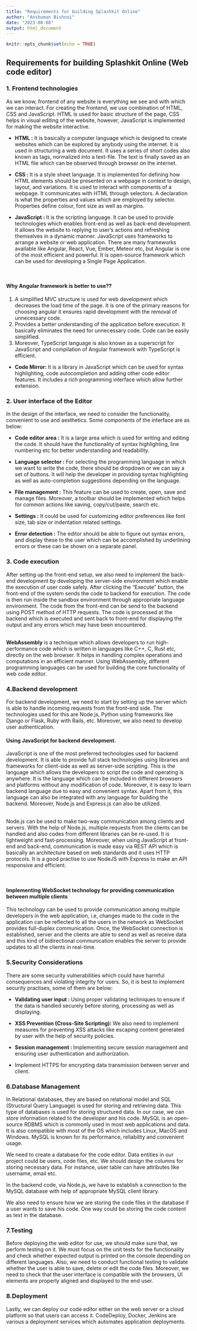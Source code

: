 ```yaml
---
title: "Requirements for building Splashkit Online"
author: "Anshuman Bishnoi"
date: "2023-08-08"
output: html_document
---
```


```r
knitr::opts_chunk$set(echo = TRUE)
```

## Requirements for building Splashkit Online (Web code editor)

### **1. Frontend technologies**
As we know, frontend of any website is everything we see and with which we can interact. For creating the frontend, we use combination of HTML, CSS and JavaScript. HTML is used for basic structure of the page, CSS helps in visual editing of the website, however, JavaScript is implemented for making the website interactive. 

* **HTML :**  It is basically a computer language which is designed to create websites which can be explored by anybody using the internet. It is used in structuring a web document. It uses a series of short codes also known as tags, normalized into a text-file. The text is finally saved as an HTML file which can be observed through browser on the internet.

* **CSS : **  It is a style sheet language. It is implemented for defining how HTML elements should be presented on a webpage in context to design, layout, and variations. It is used to interact with components of a webpage. It communicates with HTML through selectors. A declaration is what the properties and values which are employed by selector. Properties define colour, font size as well as margins.

* **JavaScript : **  It is the scripting language. It can be used to provide technologies which enables front-end as well as back-end development. It allows the website to replying to user’s actions and refreshing themselves in a dynamic manner. JavaScript uses frameworks to arrange a website or web application. There are many frameworks available like Angular, React, Vue, Ember, Meteor etc, but Angular is one of the most efficient and powerful. It is open-source framework which can be used for developing a Single Page Application.

<br>

#### **Why Angular framework is better to use??**

1. A simplified MVC structure is used for web development which decreases the load time of the page. It is one of the primary reasons for choosing angular it ensures rapid development with the removal of unnecessary code. 
2. Provides a better understanding of the application before execution. It basically eliminates the need for unnecessary code. Code can be easily simplified. 
3. Moreover, TypeScript language is also known as a superscript for JavaScript and compilation of Angular framework with TypeScript is efficient.


* **Code Mirror: ** It is a library in JavaScript which can be used for syntax highlighting, code autocompletion and adding other code editor features. It includes a rich programming interface which allow further extension.

### **2. User interface of the Editor**
In the design of the interface, we need to consider the functionality, convenient to use and aesthetics. Some components of the interface are as below:

* **Code editor area :** It is a large area which is used for writing and editing the code. It should have the functionality of syntax highlighting, line numbering etc for better understanding and readability.

* **Language selector :** For selecting the programming language in which we want to write the code, there should be dropdown or we can say a set of buttons. It will help the developer in providing syntax highlighting as well as auto-completion suggestions depending on the language.

* **File management :** This feature can be used to create, open, save and manage files. Moreover, a toolbar should be implemented which helps for common actions like saving, copy/cut/paste, search etc.

* **Settings :** It could be used for customizing editor preferences like font size, tab size or indentation related settings.

* **Error detection :** The editor should be able to figure out syntax errors, and display these to the user which can be accomplished by underlining errors or these can be shown on a separate panel. 

### **3. Code execution**
After setting up the front-end setup, we also need to implement the back-end development by developing the server-side environment which enable the execution of user code safely. After clicking the “Execute” button, the front-end of the system sends the code to backend for execution. The code is then run inside the sandbox environment through appropriate language environment. The code from the front-end can be send to the backend using POST method of HTTP requests. The code is processed at the backend which is executed and sent back to front-end for displaying the output and any errors which may have been encountered.

<br>
**WebAssembly** is a technique which allows developers to run high-performance code which is written in languages like C++, C, Rust etc, directly on the web browser. It helps in handling complex operations and computations in an efficient manner. Using WebAssembly, different programming languages can be used for building the core functionality of web code editor.

### **4.Backend development** 
For backend development, we need to start by setting up the server which is able to handle incoming requests from the front-end side. The technologies used for this are Node.js, Python using frameworks like Django or Flask, Ruby with Rails, etc. Moreover, we also need to develop user authentication.

#### **Using JavaScript for backend development.**

JavaScript is one of the most preferred technologies used for backend development. It is able to provide full stack technologies using libraries and frameworks for client-side as well as server-side scripting. This is the language which allows the developers to script the code and operating is anywhere. It is the language which can be included in different browsers and platforms without any modification of code. Moreover, it is easy to learn backend language due to easy and convenient syntax. Apart from it, this language can also be integrated with any language for building the backend. Moreover, Node.js and Express.js can also be utilized.

<br>
Node.js can be used to make two-way communication among clients and servers. With the help of Node.js, multiple requests from the clients can be handled and also codes from different libraries can be re-used. It is lightweight and fast-processing. Moreover, when using JavaScript at front-end and back-end, communication is made easy via REST API which is basically an architecture based on web standards and it uses HTTP protocols. It is a good practise to use NodeJS with Express to make an API responsive and efficient.  

<br>

#### **Implementing WebSocket technology for providing communication between multiple clients**
This technology can be used to provide communication among multiple developers in the web application, i.e, changes made to the code in the application can be reflected to all the users in the network as WebSocket provides full-duplex communication. Once, the WebSocket connection is established, server and the clients are able to send as well as receive data and this kind of bidirectional communication enables the server to provide updates to all the clients in real-time.

### **5.Security Considerations**
There are some security vulnerabilities which could have harmful consequences and violating integrity for users. So, it is best to implement security practises, some of them are below:

* **Validating user input : ** Using proper validating techniques to ensure if the data is handled securely before storing, processing as well as displaying.

* **XSS Prevention (Cross-Site Scripting): ** We also need to implement measures for preventing XSS attacks like escaping content generated by user with the help of security policies.

* **Session management : ** Implementing secure session management and ensuring user authentication and authorization.

* Implement HTTPS for encrypting data transmission between server and client.

### **6.Database Management**
In Relational databases, they are based on relational model and SQL (Structural Query Language) is used for storing and retrieving data. This type of databases is used for storing structured data. In our case, we can store information related to the developer and his code. MySQL is an open-source RDBMS which is commonly used in most web applications and data. It is also compatible with most of the OS which includes Linux, MacOS and Windows. MySQL is known for its performance, reliability and convenient usage. 

We need to create a database for the code editor. Data entities in our project could be users, code files, etc. We should design the columns for storing necessary data. For instance, user table can have attributes like username, email etc. 

In the backend code, via Node.js, we have to establish a connection to the MySQL database with help of appropriate MySQL client library.

We also need to ensure how we are storing the code files in the database if a user wants to save his code. One way could be storing the code content as text in the database. 

### **7.Testing**
Before deploying the web editor for use, we should make sure that, we perform testing on it. We must focus on the unit tests for the functionality and check whether expected output is printed on the console depending on different languages. Also, we need to conduct functional testing to validate whether the user is able to save, delete or edit the code files. Moreover, we need to check that the user interface is compatible with the browsers, UI elements are properly aligned and displayed to the end user.

### **8.Deployment**
Lastly, we can deploy our code editor either on the web server or a cloud platform so that users can access it. CodeDeploy, Docker, Jenkins are various a deployment services which automates application deployments. 






